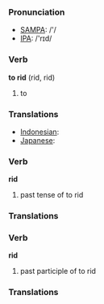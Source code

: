 === Pronunciation ===
*[[w:SAMPA|SAMPA]]: /'/
*[[w:IPA|IPA]]: /'rɪd/

=== Verb ===

'''to rid''' (rid, rid)

# to 

=== Translations ===

*[[Indonesian]]: [[]]
*[[Japanese]]: [[]]

=== Verb ===

'''rid'''

# past tense of to rid

=== Translations ===

=== Verb ===

'''rid'''

# past participle of to rid

=== Translations ===